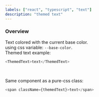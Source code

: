 ```yaml
---
labels: ["react", "typescript", "text"]
description: "themed text"
---
```



### Overview

Text colored with the current base color.  
using css variable: `--base-color`.  
Themed text example:

```js live=true
<ThemedText>text</ThemedText>
```

<br />

Same component as a pure-css class:

```js live=true
<span className={themedText}>text</span>
```
